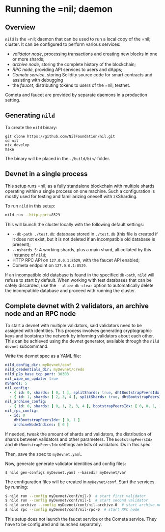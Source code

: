 # Running the =nil; daemon

## Overview

`nild` is the =nil; daemon that can be used to run a local copy of the =nil; cluster. It can be configured to perform various services:

* *validator node*, processing transactions and creating new blocks
  in one or more shards;
* *archive node*, storing the complete history of the blockchain;
* *RPC node*, providing API services to users and dApps;
* *Cometa service*, storing Solidity source code for smart contracts and assisting with debugging
* the _faucet_, distributing tokens to users of the =nil; testnet.

Cometa and faucet are provided by separate daemons in a production setting.

## Generating `nild`

To create the `nild` binary:

```
git clone https://github.com/NilFoundation/nil.git
cd nil
nix develop
make
```

The binary will be placed in the `./build/bin/` folder.

## Devnet in a single process

This setup runs =nil; as a fully standalone blockchain with multiple shards operating within a single process on one machine. Such a configuration is mostly used for testing and familiarizing oneself with zkSharding.

To run `nild` in this setup:

```bash
nild run --http-port=8529
```

This will launch the cluster locally with the following default settings:
* `--db-path ./test.db`: database stored in `./test.db` (this file is created if it does not exist, but it is not deleted if an incompatible old database is present);
* `--nshards 5`: 4 working shards, plus a main shard, all collated by this instance of `nild`;
* HTTP RPC API on `127.0.0.1:8529`, with the faucet API enabled;
* Cometa endpoint on `127.0.0.1:8529`.

If an incompatible old database is found in the specified `db-path`, `nild` will refuse to start by default. When working with test databases that can be safely discarded, use the `--allow-db-clear` option to automatically delete the incompatible database and proceed with running the cluster.

## Complete devnet with 2 validators, an archive node and an RPC node

To start a devnet with multiple validators, said validators need to be assigned with identities. This process involves generating cryptographic keys and bootstrap the network by informing validators
about each other. This can be achieved using the devnet generator, available through the `nild devnet` subcommand.

Write the devnet spec as a YAML file:

```yaml showLineNumbers
nild_config_dir: myDevnet/conf
nild_credentials_dir: myDevnet/creds
nild_p2p_base_tcp_port: 30303
nil_wipe_on_update: true
nShards: 5
nil_config:
  - { id: 0, shards: [ 0, 1 ], splitShards: true, dhtBootstrapPeersIdx: [1] }
  - { id: 1, shards: [ 2, 3, 4 ], splitShards: true, dhtBootstrapPeersIdx: [0] }
nil_archive_config:
  - { id: 0, shards: [ 0, 1, 2, 3, 4 ], bootstrapPeersIdx: [ 0, 0, 1, 1 ], dhtBootstrapPeersIdx: [0, 1] }
nil_rpc_config:
  - id: 0
    dhtBootstrapPeersIdx: [ 0, 1 ]
    archiveNodeIndices: [ 0 ]
```

If needed, tweak the amount of shards and validators, the distribution
of shards between validators and other parameters. The `bootstrapPeersIdx` and
`dhtBootstrapPeersIdx` settings are lists of validators IDs in this
spec.

Then, save the spec to `myDevnet.yaml`.

Now, generate generate validator identities and config files:

```shell
$ nild gen-configs myDevnet.yaml --basedir myDevnet/var
```

The configuration files will be created in `myDevnet/conf`. Start the services by running:

```bash
$ nild run --config myDevnet/conf/nil-0  # start first validator
$ nild run --config myDevnet/conf/nil-1  # start second validator
$ nild archive --config myDevnet/conf/nil-archive-0  # start archive node
$ nild rpc --config myDevnet/conf/nil-rpc-0  # start RPC node
```

This setup does not launch the faucet service or the Cometa service. They have to be configured
and launched separately.
